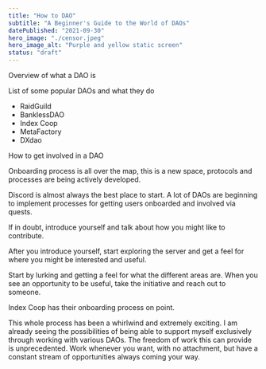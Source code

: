 ```yaml
---
title: "How to DAO"
subtitle: "A Beginner's Guide to the World of DAOs"
datePublished: "2021-09-30"
hero_image: "./censor.jpeg"
hero_image_alt: "Purple and yellow static screen"
status: "draft"
---
```


Overview of what a DAO is

List of some popular DAOs and what they do

- RaidGuild
- BanklessDAO
- Index Coop
- MetaFactory
- DXdao

How to get involved in a DAO

Onboarding process is all over the map, this is a new space, protocols and processes are being actively developed.

Discord is almost always the best place to start. A lot of DAOs are beginning to implement processes for getting users onboarded and involved via quests.

If in doubt, introduce yourself and talk about how you might like to contribute.

After you introduce yourself, start exploring the server and get a feel for where you might be interested and useful.

Start by lurking and getting a feel for what the different areas are. When you see an opportunity to be useful, take the initiative and reach out to someone.

Index Coop has their onboarding process on point.

This whole process has been a whirlwind and extremely exciting. I am already seeing the possibilities of being able to support myself exclusively through working with various DAOs. The freedom of work this can provide is unprecedented. Work whenever you want, with no attachment, but have a constant stream of opportunities always coming your way.
